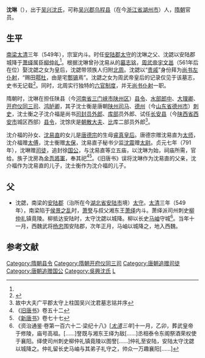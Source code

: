 '''沈琳'''（{{bd|?||?|}}），出于[[吴兴沈氏|吴兴沈氏]]，可称[[吴兴郡|吴兴郡]][[乌程县|乌程县]]（在今[[浙江省|浙江省]][[湖州市|湖州市]]）人，[[隋朝|隋朝]]官员。

== 生平 ==

[[南梁|南梁]][[太清|太清]]三年（549年），宗室内斗。时任[[安陆郡|安陆郡]][[太守|太守]]的沈琳之父、沈勰以安陆郡城降于[[萧绎|萧绎]]属臣[[柳仲礼|柳仲礼]]<ref name=a1/>。根据沈琳曾孙沈易从的[[墓志铭|墓志铭]]，[[周武帝|周武帝宇文邕]]（561年后在位）娶沈勰之女为皇后，沈勰带领族人归附[[北周|北周]]。沈勰以“[[外戚|贵戚]]”身份拜为[[尚书左仆射|尚书左仆射]]，“赐田[[鄠县|鄠]][[杜县|杜]]，由是宅[[酆镐|酆镐]]焉”。沈勰之女为周武帝皇后的记录仅见于该墓志，史书无记载<ref name="aa1">{{cite journal
|quotes =
|last =
|first =
|author =刘灿辉
|others =
|coauthors =
|date =2016
|year =
|month =
|title =《唐睿真皇后伯父〈沈易从墓志〉研究》
|journal =书法
|volume =
|issue =2016年第12期
|pages =60-63
|publisher =上海书画出版社有限公司
|location =上海市
|issn =1000-6036
|pmid =
|doi =
|bibcode =
|oclc =
|id =
|url =http://lib.cqvip.com/Qikan/Article/Detail?id=670948343
|language =Zh-hans
|format =
|accessdate =
|laysummary =
|laysource =
|laydate =
|quote =[页61]大唐故杭州钱唐县丞沈府君墓志铭（并序）[……]高祖勰，仕口为安陆太守，周武帝娶女为后，举族归周，以贵戚拜尚书左仆射，赐田鄠杜，由是宅酆镐焉。曾祖琳，皇水部郎中、大理卿。祖士衡，陕州司马。父介福，尚书司封员外郎、试长安令[……]
|archive-date =2021-03-12
|archive-url =https://web.archive.org/web/20210312035622/http://lib.cqvip.com/Qikan/Article/Detail?id=670948343
|dead-url =no
}}</ref>{{Rp|60－61}}。同时，北周实行独特的[[六官_(北周)|六官制度]]，并无[[尚书仆射|尚书仆射]]一职。

隋朝时，沈琳在担任陕县（今[[河南省|河南省]][[三门峡市|三门峡市]][[陕州区|陕州区]]）[[县令|县令]]、[[水部郎中|水部郎中]]、[[大理卿|大理卿]]、[[开府仪同三司|开府仪同三司]]、[[鸿胪卿|鸿胪卿]]，其子沈士衡是唐朝[[陕州_(古代)|陕州]][[司马|司马]]、[[德州_(山东)|德州]]（今[[山东省|山东省]][[德州市|德州市]]）[[刺史|刺史]]，沈士衡之子沈介福是尚书[[司封司|司封]][[员外郎|员外郎]]、[[库部司|库部]]员外郎、试任[[长安县|长安县]]（今[[陕西省|陕西省]][[西安市|西安市]]城区西部）[[县令|县令]]，沈馀庆是[[朝散大夫|朝散大夫]]、[[比部司|比]]库二部员外郎<ref>故中大夫广平郡太守上柱国吴兴沈君墓志铭并序</ref>。

沈介福的孙女、[[沈易直|沈易直]]的女儿是[[唐德宗|唐德宗]]的生母[[睿真皇后|睿真皇后]]。唐德宗赠沈易直为[[太师|太师]]，沈介福赠[[太傅|太傅]]，沈士衡赠[[太保|太保]]，沈易直子秘书少监[[沈震|沈震]]赠[[太尉|太尉]]。贞元七年（791年），沈琳赠[[司徒|司徒]]，追封徐[[国公|国公]]，与沈易直等立五庙，以沈琳为始，祠庙所需，官给。族子沈房為[[金吾將軍|金吾將軍]]，奉其祀<ref>《[[旧唐书|旧唐书]]》卷五十二</ref><ref>《[[新唐书|新唐书]]》卷七十七</ref>。《旧唐书》误将沈琳作为沈易直的父亲，沈介福作为沈易直的儿子，沈士衡作为沈介福的儿子。

== 父 ==

*沈勰，南梁的[[安陆郡|安陆郡]]（治所在今[[湖北省|湖北省]][[安陆市|安陆市]]境）[[太守|太守]]。[[太清|太清]]三年（549年），南梁陷于[[侯景之乱|侯景之乱]]时，[[萧詧|萧詧]]与叔父湘东王[[萧绎|萧绎]]内斗。萧绎派司州刺史[[柳仲礼|柳仲礼]]镇竟陵。柳抵达安陆时，太守沈勰以城降。柳以长史[[马岫|马岫]]守城<ref name="a1">《资治通鉴·卷第一百六十二·梁纪十八》[''[[太清|太清]]三年'']十一月，乙卯，葬武皇帝于修陵，庙号高祖。[……]詧既与湘东王绎为敌[……]丞相泰令东阁祭酒荣权使于襄阳。绎使司州刺史柳仲礼镇竟陵以图詧[……]仲礼至安陆，安陆太守沈勰以城降之。仲礼留长史马岫与其弟子礼守之，帅众一万趣襄阳[……]</ref>。当年十一月，西魏武将[[楊忠_(北朝)|杨忠]]围安陆郡，次年正月，马岫以城降之，地入西魏。

== 参考文献 ==
{{reflist}}

{{DEFAULTSORT:S}}
[[Category:隋朝县令|Category:隋朝县令]]
[[Category:隋朝开府仪同三司|Category:隋朝开府仪同三司]]
[[Category:唐朝追赠司徒|Category:唐朝追赠司徒]]
[[Category:唐朝追赠国公|Category:唐朝追赠国公]]
[[Category:吳興沈氏|Category:吳興沈氏]]
[[Category:沈姓|L]]